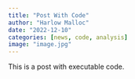 ```yaml
---
title: "Post With Code"
author: "Harlow Malloc"
date: "2022-12-10"
categories: [news, code, analysis]
image: "image.jpg"
---
```


This is a post with executable code.
